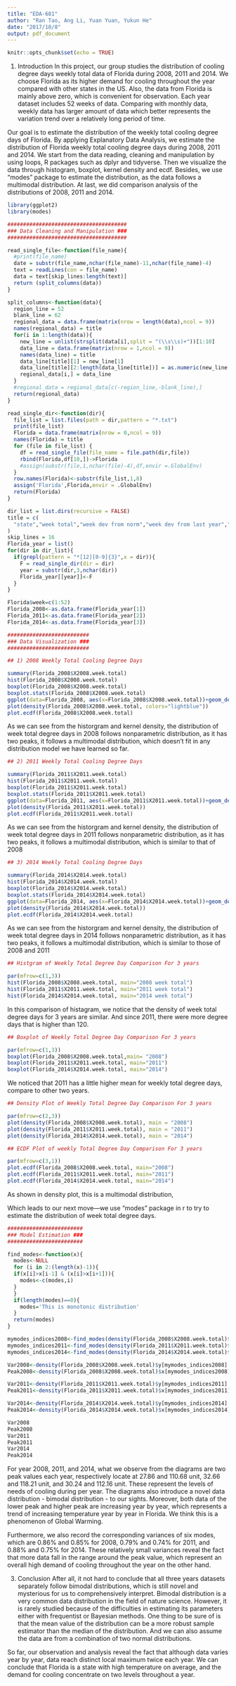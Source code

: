 ```yaml
---
title: "EDA-681"
author: "Ran Tao, Ang Li, Yuan Yuan, Yukun He"
date: "2017/10/8"
output: pdf_document
---
```


```r
knitr::opts_chunk$set(echo = TRUE)
```
  
1)	Introduction
In this project, our group studies the distribution of cooling degree days weekly total data of Florida during 2008, 2011 and 2014. We choose Florida as its higher demand for cooling throughout the year compared with other states in the US. Also, the data from Florida is mainly above zero, which is convenient for observation. Each year dataset includes 52 weeks of data. Comparing with monthly data, weekly data has larger amount of data which better represents the variation trend over a relatively long period of time.  
  
Our goal is to estimate the distribution of the weekly total cooling degree days of Florida. By applying Explanatory Data Analysis, we estimate the distribution of Florida weekly total cooling degree days during 2008, 2011 and 2014. We start from the data reading, cleaning and manipulation by using loops, R packages such as dplyr and tidyverse. Then we visualize the data through histogram, boxplot, kernel density and ecdf. Besides, we use “modes” package to estimate the distribution, as the data follows a multimodal distribution. At last, we did comparison analysis of the distributions of 2008, 2011 and 2014.    
  
```r
library(ggplot2)
library(modes)

######################################
### Data Cleaning and Manipulation ###
######################################

read_single_file<-function(file_name){
  #print(file_name)
  date = substr(file_name,nchar(file_name)-11,nchar(file_name)-4)
  text = readLines(con = file_name)
  data = text[skip_lines:length(text)]
  return (split_columns(data))
}

split_columns<-function(data){
  region_line = 52
  blank_line = 62
  regional_data = data.frame(matrix(nrow = length(data),ncol = 9))
  names(regional_data) = title
  for(i in 1:length(data)){
    new_line = unlist(strsplit(data[i],split = "(\\s\\s)+"))[1:10]
    data_line = data.frame(matrix(nrow = 1,ncol = 9))
    names(data_line) = title
    data_line[title][1] = new_line[1]
    data_line[title][2:length(data_line[title])] = as.numeric(new_line[2:length(new_line)])
    regional_data[i,] = data_line
  }
  #regional_data = regional_data[c(-region_line,-blank_line),]
  return(regional_data)
}

read_single_dir<-function(dir){
  file_list = list.files(path = dir,pattern = "*.txt")
  print(file_list)
  Florida = data.frame(matrix(nrow = 0,ncol = 9))
  names(Florida) = title
  for (file in file_list) {
    df = read_single_file(file_name = file.path(dir,file))
    rbind(Florida,df[10,])->Florida
    #assign(substr(file,1,nchar(file)-4),df,envir =.GlobalEnv)
  }
  row.names(Florida)<-substr(file_list,1,8)
  assign('Florida',Florida,envir = .GlobalEnv)
  return(Florida)
}

dir_list = list.dirs(recursive = FALSE)
title = c(
  "state","week total","week dev from norm","week dev from last year","cum total","cum dev from norm","cum dev from last year","cum dev from norm prediction","cum dev from last year prediction"
)
skip_lines = 16
Florida_year = list()
for(dir in dir_list){
  if(grepl(pattern = "*[12][0-9]{3}",x = dir)){
    F = read_single_dir(dir = dir)
    year = substr(dir,3,nchar(dir))
    Florida_year[[year]]<-F
  }
}

Florida$week=c(1:52)
Florida_2008<-as.data.frame(Florida_year[1])
Florida_2011<-as.data.frame(Florida_year[2])
Florida_2014<-as.data.frame(Florida_year[3])
```


```r
##########################
### Data Visualization ###
##########################
```

```r
## 1) 2008 Weekly Total Cooling Degree Days

summary(Florida_2008$X2008.week.total)
hist(Florida_2008$X2008.week.total)
boxplot(Florida_2008$X2008.week.total)
boxplot.stats(Florida_2008$X2008.week.total)
ggplot(data=Florida_2008, aes(x=Florida_2008$X2008.week.total))+geom_density(kernel="gaussian", fill="lightblue")
plot(density(Florida_2008$X2008.week.total, colors="lightblue"))
plot.ecdf(Florida_2008$X2008.week.total)
```
  
As we can see from the historgram and kernel density,
the distribution of week total degree days in 2008 follows nonparametric distribution,
as it has two peaks, it follows a multimodal distribution, which doesn't fit in any distribution model we have learned so far.
  
```r
## 2) 2011 Weekly Total Cooling Degree Days

summary(Florida_2011$X2011.week.total)
hist(Florida_2011$X2011.week.total)
boxplot(Florida_2011$X2011.week.total)
boxplot.stats(Florida_2011$X2011.week.total)
ggplot(data=Florida_2011, aes(x=Florida_2011$X2011.week.total))+geom_density(kernel="gaussian", fill="blue")
plot(density(Florida_2011$X2011.week.total))
plot.ecdf(Florida_2011$X2011.week.total)
```
  
As we can see from the historgram and kernel density,
the distribution of week total degree days in 2011 follows nonparametric distribution,
as it has two peaks, it follows a multimodal distribution, which is similar to that of 2008
  
```r
## 3) 2014 Weekly Total Cooling Degree Days

summary(Florida_2014$X2014.week.total)
hist(Florida_2014$X2014.week.total)
boxplot(Florida_2014$X2014.week.total)
boxplot.stats(Florida_2014$X2014.week.total)
ggplot(data=Florida_2014, aes(x=Florida_2014$X2014.week.total))+geom_density(kernel="gaussian", fill="grey")
plot(density(Florida_2014$X2014.week.total))
plot.ecdf(Florida_2014$X2014.week.total)
```
  
As we can see from the historgram and kernel density,
the distribution of week total degree days in 2014 follows nonparametric distribution,
as it has two peaks, it follows a multimodal distribution, which is similar to those of 2008 and 2011

```r
## Histgram of Weekly Total Degree Day Comparison For 3 years

par(mfrow=c(1,3)) 
hist(Florida_2008$X2008.week.total, main="2008 week total")
hist(Florida_2011$X2011.week.total, main="2011 week total")
hist(Florida_2014$X2014.week.total, main="2014 week total")
```
In this comparison of histagram, we notice that the density of week total degree days for 3 years are similar. And since 2011, there were more degree days that is higher than 120.  
  
```r
## Boxplot of Weekly Total Degree Day Comparison For 3 years

par(mfrow=c(1,3))
boxplot(Florida_2008$X2008.week.total,main= "2008")
boxplot(Florida_2011$X2011.week.total, main="2011")
boxplot(Florida_2014$X2014.week.total, main="2014")
```
We noticed that 2011 has a little higher mean for weekly total degree days, compare to other two years.  
  
```r
## Density Plot of Weekly Total Degree Day Comparison For 3 years

par(mfrow=c(2,3))
plot(density(Florida_2008$X2008.week.total), main = "2008")
plot(density(Florida_2011$X2011.week.total), main = "2011")
plot(density(Florida_2014$X2014.week.total), main = "2014")
```


```r
## ECDF Plot of weekly Total Degree Day Comparison For 3 years

par(mfrow=c(3,1))
plot.ecdf(Florida_2008$X2008.week.total, main="2008")
plot.ecdf(Florida_2011$X2011.week.total, main="2011")
plot.ecdf(Florida_2014$X2014.week.total, main="2014")
```
  
As shown in density plot, this is a multimodal distribution, 
  
Which leads to our next move---we use "modes" package in r to try to estimate the distribution of week total degree days.  
  
```r

########################
### Model Estimation ###
########################

find_modes<-function(x){
  modes<-NULL
  for (i in 2:(length(x)-1)){
  if(x[i]>x[i-1] & (x[i]>x[i+1])){
    modes<-c(modes,i)
  }
  }
  if(length(modes)==0){
    modes='This is monotonic distribution'
  }
  return(modes)
}

mymodes_indices2008<-find_modes(density(Florida_2008$X2008.week.total)$y)
mymodes_indices2011<-find_modes(density(Florida_2011$X2011.week.total)$y)
mymodes_indices2014<-find_modes(density(Florida_2014$X2014.week.total)$y)

Var2008<-density(Florida_2008$X2008.week.total)$y[mymodes_indices2008]
Peak2008<-density(Florida_2008$X2008.week.total)$x[mymodes_indices2008]

Var2011<-density(Florida_2011$X2011.week.total)$y[mymodes_indices2011]
Peak2011<-density(Florida_2011$X2011.week.total)$x[mymodes_indices2011]

Var2014<-density(Florida_2014$X2014.week.total)$y[mymodes_indices2014]
Peak2014<-density(Florida_2014$X2014.week.total)$x[mymodes_indices2014]

Var2008
Peak2008
Var2011
Peak2011
Var2014
Peak2014
```
  
For year 2008, 2011, and 2014, what we observe from the diagrams are two peak values each year, respectively locate at 27.86 and 110.68 unit, 32.66 and 118.21 unit, and 30.24 and 112.16 unit. These represent the levels of needs of cooling during per year. The diagrams also introduce a novel data distribution - bimodal distribution - to our sights. Moreover, both data of the lower peak and higher peak are increasing year by year, which represents a trend of increasing temperature year by year in Florida. We think this is a phenomenon of Global Warming.  
  
Furthermore, we also record the corresponding variances of six modes, which are 0.86% and 0.85% for 2008, 0.79% and 0.74% for 2011, and 0.88% and 0.75% for 2014. These relatively small variances reveal the fact that more data fall in the range around the peak value, which represent an overall high demand of cooling throughout the year on the other hand.  
  
  
3)	Conclusion
After all, it not hard to conclude that all three years datasets separately follow bimodal distributions, which is still novel and mysterious for us to comprehensively interpret. Bimodal distribution is a very common data distribution in the field of nature science. However, it is rarely studied because of the difficulties in estimating its parameters either with frequentist or Bayesian methods. One thing to be sure of is that the mean value of the distribution can be a more robust sample estimator than the median of the distribution. And we can also assume the data are from a combination of two normal distributions. 

So far, our observation and analysis reveal the fact that although data varies year by year, data reach distinct local maximum twice each year. We can conclude that Florida is a state with high temperature on average, and the demand for cooling concentrate on two levels throughout a year.
  

